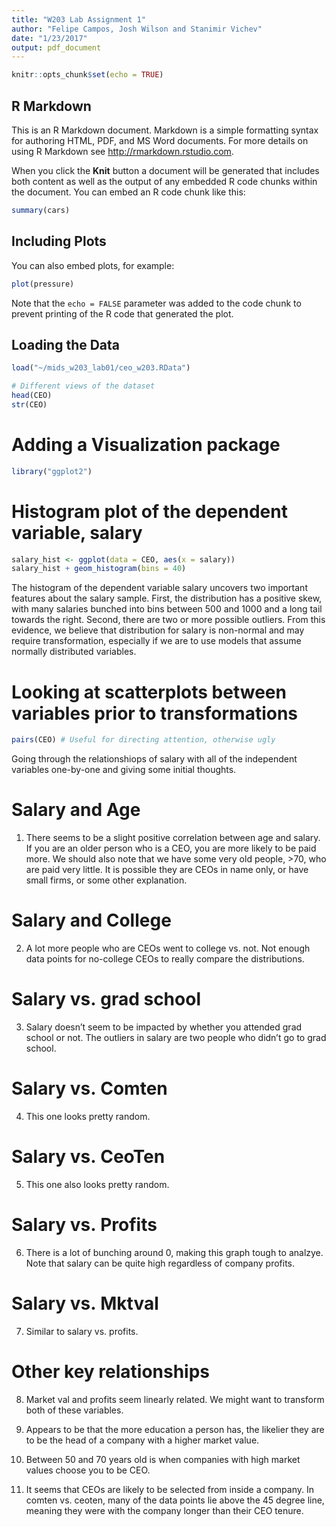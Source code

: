```yaml
---
title: "W203 Lab Assignment 1"
author: "Felipe Campos, Josh Wilson and Stanimir Vichev"
date: "1/23/2017"
output: pdf_document
---
```


```r
knitr::opts_chunk$set(echo = TRUE)
```

## R Markdown

This is an R Markdown document. Markdown is a simple formatting syntax for authoring HTML, PDF, and MS Word documents. For more details on using R Markdown see <http://rmarkdown.rstudio.com>.

When you click the **Knit** button a document will be generated that includes both content as well as the output of any embedded R code chunks within the document. You can embed an R code chunk like this:

```r
summary(cars)
```

## Including Plots

You can also embed plots, for example:

```r
plot(pressure)
```

Note that the `echo = FALSE` parameter was added to the code chunk to prevent printing of the R code that generated the plot.

## Loading the Data 
```r
load("~/mids_w203_lab01/ceo_w203.RData")

# Different views of the dataset
head(CEO)
str(CEO)
```

# Adding a Visualization package
```r
library("ggplot2")
```

# Histogram plot of the dependent variable, salary
```r
salary_hist <- ggplot(data = CEO, aes(x = salary))
salary_hist + geom_histogram(bins = 40)

```
The histogram of the dependent variable salary uncovers two important features about the salary sample. First, the distribution has a positive skew, with many salaries bunched into bins between 500 and 1000 and a long tail towards the right. Second, there are two or more possible outliers. From this evidence, we believe that distribution for salary is non-normal and may require transformation, especially if we are to use models that assume normally distributed variables.


# Looking at scatterplots between variables prior to transformations
```r
pairs(CEO) # Useful for directing attention, otherwise ugly
```
Going through the relationshiops of salary with all of the independent variables one-by-one and giving some initial thoughts.

# Salary and Age
1. There seems to be a slight positive correlation between age and salary. If you are an older person who is a CEO, you are more likely to be paid more. We should also note that we have some very old people, >70, who are paid very little. It is possible they are CEOs in name only, or have small firms, or some other explanation.

# Salary and College
2. A lot more people who are CEOs went to college vs. not. Not enough data points for no-college CEOs to really compare the distributions.

# Salary vs. grad school
3. Salary doesn't seem to be impacted by whether you attended grad school or not. The outliers in salary are two people who didn't go to grad school.

# Salary vs. Comten
4. This one looks pretty random.

# Salary vs. CeoTen
5. This one also looks pretty random.

# Salary vs. Profits
6. There is a lot of bunching around 0, making this graph tough to analzye. Note that salary can be quite high regardless of company profits.

# Salary vs. Mktval
7. Similar to salary vs. profits.

# Other key relationships
8. Market val and profits seem linearly related. We might want to transform both of these variables.

9. Appears to be that the more education a person has, the likelier they are to be the head of a company with a higher market value.

10. Between 50 and 70 years old is when companies with high market values choose you to be CEO.

11. It seems that CEOs are likely to be selected from inside a company. In comten vs. ceoten, many of the data points lie above the 45 degree line, meaning they were with the company longer than their CEO tenure.